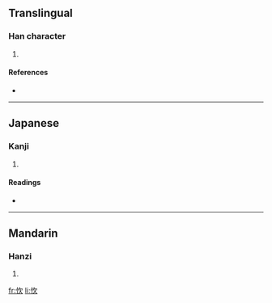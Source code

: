 ==Translingual==

===Han character===
{{Han char|rn=61|rad=心|as=04|sn=7|four=9708<sub>2</sub>|canj=心弓人 (PNO)}}

# {{defn|Han|sort=心04}}

====References====
* {{Han ref|kx=0378.300|dkj=10400|dj=0706.290|hdz=42277.180|uh=5FFA|ud=24570|bh=CAE0|bd=51936}}

----

==Japanese==

===Kanji===
{{ja-kanji|grade=|rs=心04}}

# {{defn|Japanese|sort=心04}}

====Readings====
* {{ja-readings|on=[[けん]] (ken), [[こん]] (kon)|kun=[[のぞむ]] (nozomu)}}

----

==Mandarin==

===Hanzi===
{{cmn-hanzi|pin=[[xiān]] ([[xian1]])|wg=hsien<sup>1</sup>}}

# {{defn|Mandarin|sort=心04}}

[[fr:忺]]
[[li:忺]]